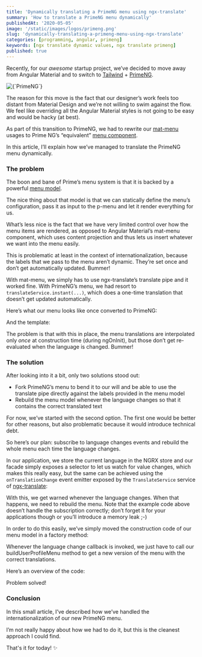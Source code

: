 ```yaml
---
title: 'Dynamically translating a PrimeNG menu using ngx-translate'
summary: 'How to translate a PrimeNG menu dynamically'
publishedAt: '2020-05-05'
image: '/static/images/logos/primeng.png'
slug: 'dynamically-translating-a-primeng-menu-using-ngx-translate'
categories: [programming, angular, primeng]
keywords: [ngx translate dynamic values, ngx translate primeng]
published: true
---
```


Recently, for our _awesome_ startup project, we’ve decided to move away from Angular Material and to switch to [Tailwind](https://tailwindcss.com/) + [PrimeNG](https://www.primefaces.org/primeng/).

<BlogPostCenteredContent>
  <Image
    alt={`PrimeNG`}
    src={`/static/images/logos/primeng.png`}
    width={400}
    height={400}
    priority
  />
</BlogPostCenteredContent>

The reason for this move is the fact that our designer’s work feels too distant from Material Design and we’re not willing to swim against the flow. We feel like overriding all the Angular Material styles is not going to be easy and would be hacky (at best).

As part of this transition to PrimeNG, we had to rewrite our [mat-menu](https://material.angular.io/components/menu/overview) usages to Prime NG’s “equivalent” [menu component](https://www.primefaces.org/primeng/showcase/#/menu).

In this article, I’ll explain how we’ve managed to translate the PrimeNG menu dynamically.

### The problem

The boon and bane of Prime’s menu system is that it is backed by a powerful [menu model](https://www.primefaces.org/primeng/showcase/#/menumodel).

The nice thing about that model is that we can statically define the menu’s configuration, pass it as input to the p-menu and let it render everything for us.

What’s less nice is the fact that we have very limited control over how the menu items are rendered, as opposed to Angular Material’s mat-menu component, which uses content projection and thus lets us insert whatever we want into the menu easily.

This is problematic at least in the context of internationalization, because the labels that we pass to the menu aren’t dynamic. They’re set once and don’t get automatically updated. Bummer!

With mat-menu, we simply has to use ngx-translate’s translate pipe and it worked fine. With PrimeNG’s menu, we had resort to `translateService.instant(...)`, which does a one-time translation that doesn’t get updated automatically.

Here’s what our menu looks like once converted to PrimeNG:

<Gist gistLink="dsebastien/64810d0e4df6f634bd321a109f373707" />

And the template:

<Gist gistLink="dsebastien/4bd62f149bce848e7b57b4d5b6f68d24" />

The problem is that with this in place, the menu translations are interpolated only _once_ at construction time (during ngOnInit), but those don’t get re-evaluated when the language is changed. Bummer!

### The solution

After looking into it a bit, only two solutions stood out:

- Fork PrimeNG’s menu to bend it to our will and be able to use the translate pipe directly against the labels provided in the menu model
- Rebuild the menu model whenever the language changes so that it contains the correct translated text

For now, we’ve started with the second option. The first one would be better for other reasons, but also problematic because it would introduce technical debt.

So here’s our plan: subscribe to language changes events and rebuild the whole menu each time the language changes.

In our application, we store the current language in the NGRX store and our facade simply exposes a selector to let us watch for value changes, which makes this really easy, but the same can be achieved using the `onTranslationChange` event emitter exposed by the `TranslateService` service of [ngx-translate](https://github.com/ngx-translate/core):

<Gist gistLink="dsebastien/49a7e4e772ea0a682f9c5298e896693f" />

With this, we get warned whenever the language changes. When that happens, we need to rebuild the menu. Note that the example code above doesn’t handle the subscription correctly; don’t forget it for your applications though or you’ll introduce a memory leak ;-)

In order to do this easily, we’ve simply moved the construction code of our menu model in a factory method:

<Gist gistLink="dsebastien/8ce74a93f45f66877502e28a1676d0b4" />

Whenever the language change callback is invoked, we just have to call our buildUserProfileMenu method to get a new version of the menu with the correct translations.

Here’s an overview of the code:

<Gist gistLink="dsebastien/c9030116cd4fd2d68c6d1bc3b4645055" />

Problem solved!

### Conclusion

In this small article, I’ve described how we’ve handled the internationalization of our new PrimeNG menu.

I’m not really happy about how we had to do it, but this is the cleanest approach I could find.

That's it for today! ✨

<BlogPostSignature />
